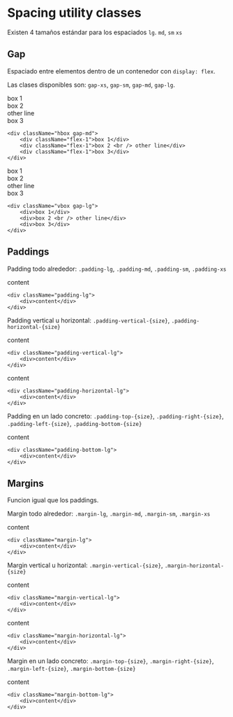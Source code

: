 
<Meta title="Base/Spacing" />

<style>
    {`
    .example{
        border: 1px solid #ccc;
    }`
}
</style>


# Spacing utility classes

Existen 4 tamaños estándar para los espaciados `lg`. `md`, `sm` `xs`

## Gap

Espaciado entre elementos dentro de un contenedor con `display: flex`.

Las clases disponibles son: `gap-xs`, `gap-sm`, `gap-md`, `gap-lg`.

<div className="hbox gap-md">
    <div className="bg-color-light-gray flex-1">box 1</div>
    <div className="bg-color-aqua-light flex-1">box 2 <br /> other line</div>
    <div className="bg-color-blue-white flex-1">box 3</div>
</div>

```
<div className="hbox gap-md">
    <div className="flex-1">box 1</div>
    <div className="flex-1">box 2 <br /> other line</div>
    <div className="flex-1">box 3</div>
</div>
```

<div className="vbox gap-lg">
    <div className="bg-color-light-gray">box 1</div>
    <div className="bg-color-aqua-light">box 2 <br /> other line</div>
    <div className="bg-color-blue-white">box 3</div>
</div>

```
<div className="vbox gap-lg">
    <div>box 1</div>
    <div>box 2 <br /> other line</div>
    <div>box 3</div>
</div>
```


## Paddings

Padding todo alrededor: `.padding-lg`, `.padding-md`, `.padding-sm`, `.padding-xs`

<div className="example padding-lg">
    <div className="bg-color-light-gray">content</div>
</div>

```
<div className="padding-lg">
    <div>content</div>
</div>
```

Padding vertical u horizontal: `.padding-vertical-{size}`, `.padding-horizontal-{size}`

<div className="example padding-vertical-lg">
    <div className="bg-color-light-gray">content</div>
</div>

```
<div className="padding-vertical-lg">
    <div>content</div>
</div>
```

<div className="example padding-horizontal-lg">
    <div className="bg-color-light-gray">content</div>
</div>


```
<div className="padding-horizontal-lg">
    <div>content</div>
</div>
```

Padding en un lado concreto: `.padding-top-{size}`, `.padding-right-{size}`, `.padding-left-{size}`, `.padding-bottom-{size}`

<div className="example padding-bottom-lg">
    <div className="bg-color-light-gray">content</div>
</div>


```
<div className="padding-bottom-lg">
    <div>content</div>
</div>
```

## Margins

Funcion igual que los paddings.

Margin todo alrededor: `.margin-lg`, `.margin-md`, `.margin-sm`, `.margin-xs`


<div className="margin-lg example">
    <div className="bg-color-light-gray">content</div>
</div>


```
<div className="margin-lg">
    <div>content</div>
</div>
```

Margin vertical u horizontal: `.margin-vertical-{size}`, `.margin-horizontal-{size}`

<div className="example margin-vertical-lg">
    <div className="bg-color-light-gray">content</div>
</div>

```
<div className="margin-vertical-lg">
    <div>content</div>
</div>
```

<div className="example margin-horizontal-lg">
    <div className="bg-color-light-gray">content</div>
</div>


```
<div className="margin-horizontal-lg">
    <div>content</div>
</div>
```

Margin en un lado concreto: `.margin-top-{size}`, `.margin-right-{size}`, `.margin-left-{size}`, `.margin-bottom-{size}`

<div className="example margin-bottom-lg">
    <div className="bg-color-light-gray">content</div>
</div>


```
<div className="margin-bottom-lg">
    <div>content</div>
</div>
```
